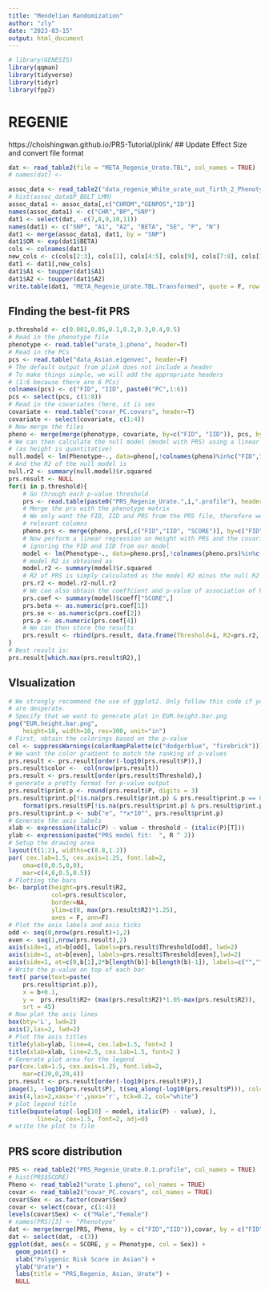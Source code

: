 ```yaml
---
title: "Mendelian Randomization"
author: "zly"
date: "2023-03-15"
output: html_document
---
```


```r
# library(GENESIS)
library(qqman)
library(tidyverse)
library(tidyr)
library(fpp2)
```

# REGENIE
https://choishingwan.github.io/PRS-Tutorial/plink/
## Update Effect Size and convert file format
```r
dat <- read_table2(file = "META_Regenie_Urate.TBL", col_names = TRUE)
# names(dat) <- 

assoc_data <- read_table2("data_regenie_White_urate_out_firth_2_Phenotype_modified.regenie", col_names = TRUE)
# hist(assoc_data$P_BOLT_LMM)
assoc_data1 <- assoc_data[,c("CHROM","GENPOS","ID")]
names(assoc_data1) <- c("CHR","BP","SNP")
dat1 <- select(dat, -c(7,8,9,10,11))
names(dat1) <- c("SNP", "A1", "A2", "BETA", "SE", "P", "N")
dat1 <- merge(assoc_data1, dat1, by = "SNP")
dat1$OR <- exp(dat1$BETA)
cols <- colnames(dat1)
new_cols <- c(cols[2:3], cols[1], cols[4:5], cols[9], cols[7:8], cols[10], cols[6])
dat1 <- dat1[,new_cols]
dat1$A1 <- toupper(dat1$A1)
dat1$A2 <- toupper(dat1$A2)
write.table(dat1, "META_Regenie_Urate.TBL.Transformed", quote = F, row.names = F)
```



## FInding the best-fit PRS
```r
p.threshold <- c(0.001,0.05,0.1,0.2,0.3,0.4,0.5)
# Read in the phenotype file 
phenotype <- read.table("urate_1.pheno", header=T)
# Read in the PCs
pcs <- read.table("data_Asian.eigenvec", header=F)
# The default output from plink does not include a header
# To make things simple, we will add the appropriate headers
# (1:6 because there are 6 PCs)
colnames(pcs) <- c("FID", "IID", paste0("PC",1:6)) 
pcs <- select(pcs, c(1:8))
# Read in the covariates (here, it is sex
covariate <- read.table("covar_PC.covars", header=T)
covariate <- select(covariate, c(1:4))
# Now merge the files
pheno <- merge(merge(phenotype, covariate, by=c("FID", "IID")), pcs, by=c("FID","IID"))
# We can then calculate the null model (model with PRS) using a linear regression 
# (as height is quantitative)
null.model <- lm(Phenotype~., data=pheno[,!colnames(pheno)%in%c("FID","IID")])
# And the R2 of the null model is 
null.r2 <- summary(null.model)$r.squared
prs.result <- NULL
for(i in p.threshold){
    # Go through each p-value threshold
    prs <- read.table(paste0("PRS_Regenie_Urate.",i,".profile"), header=T)
    # Merge the prs with the phenotype matrix
    # We only want the FID, IID and PRS from the PRS file, therefore we only select the 
    # relevant columns
    pheno.prs <- merge(pheno, prs[,c("FID","IID", "SCORE")], by=c("FID", "IID"))
    # Now perform a linear regression on Height with PRS and the covariates
    # ignoring the FID and IID from our model
    model <- lm(Phenotype~., data=pheno.prs[,!colnames(pheno.prs)%in%c("FID","IID")])
    # model R2 is obtained as 
    model.r2 <- summary(model)$r.squared
    # R2 of PRS is simply calculated as the model R2 minus the null R2
    prs.r2 <- model.r2-null.r2
    # We can also obtain the coeffcient and p-value of association of PRS as follow
    prs.coef <- summary(model)$coeff["SCORE",]
    prs.beta <- as.numeric(prs.coef[1])
    prs.se <- as.numeric(prs.coef[2])
    prs.p <- as.numeric(prs.coef[4])
    # We can then store the results
    prs.result <- rbind(prs.result, data.frame(Threshold=i, R2=prs.r2, P=prs.p, BETA=prs.beta,SE=prs.se))
}
# Best result is:
prs.result[which.max(prs.result$R2),]
```

## VIsualization
```r
# We strongly recommend the use of ggplot2. Only follow this code if you
# are desperate.
# Specify that we want to generate plot in EUR.height.bar.png
png("EUR.height.bar.png",
    height=10, width=10, res=300, unit="in")
# First, obtain the colorings based on the p-value
col <- suppressWarnings(colorRampPalette(c("dodgerblue", "firebrick")))
# We want the color gradient to match the ranking of p-values
prs.result <- prs.result[order(-log10(prs.result$P)),]
prs.result$color <-  col(nrow(prs.result))
prs.result <- prs.result[order(prs.result$Threshold),]
# generate a pretty format for p-value output
prs.result$print.p <- round(prs.result$P, digits = 3)
prs.result$print.p[!is.na(prs.result$print.p) & prs.result$print.p == 0 ] <-
    format(prs.result$P[!is.na(prs.result$print.p) & prs.result$print.p == 0 ], digits = 2)
prs.result$print.p <- sub("e", "*x*10^", prs.result$print.p)
# Generate the axis labels
xlab <- expression(italic(P) - value ~ threshold ~ (italic(P)[T]))
ylab <- expression(paste("PRS model fit:  ", R ^ 2))
# Setup the drawing area
layout(t(1:2), widths=c(8.8,1.2))
par( cex.lab=1.5, cex.axis=1.25, font.lab=2, 
    oma=c(0,0.5,0,0),
    mar=c(4,6,0.5,0.5))
# Plotting the bars
b<- barplot(height=prs.result$R2, 
            col=prs.result$color, 
            border=NA, 
            ylim=c(0, max(prs.result$R2)*1.25), 
            axes = F, ann=F)
# Plot the axis labels and axis ticks
odd <- seq(0,nrow(prs.result)+1,2)
even <- seq(1,nrow(prs.result),2)
axis(side=1, at=b[odd], labels=prs.result$Threshold[odd], lwd=2)
axis(side=1, at=b[even], labels=prs.result$Threshold[even],lwd=2)
axis(side=1, at=c(0,b[1],2*b[length(b)]-b[length(b)-1]), labels=c("","",""), lwd=2, lwd.tick=0)
# Write the p-value on top of each bar
text( parse(text=paste(
    prs.result$print.p)), 
    x = b+0.1, 
    y =  prs.result$R2+ (max(prs.result$R2)*1.05-max(prs.result$R2)), 
    srt = 45)
# Now plot the axis lines
box(bty='L', lwd=2)
axis(2,las=2, lwd=2)
# Plot the axis titles
title(ylab=ylab, line=4, cex.lab=1.5, font=2 )
title(xlab=xlab, line=2.5, cex.lab=1.5, font=2 )
# Generate plot area for the legend
par(cex.lab=1.5, cex.axis=1.25, font.lab=2, 
    mar=c(20,0,20,4))
prs.result <- prs.result[order(-log10(prs.result$P)),]
image(1, -log10(prs.result$P), t(seq_along(-log10(prs.result$P))), col=prs.result$color, axes=F,ann=F)
axis(4,las=2,xaxs='r',yaxs='r', tck=0.2, col="white")
# plot legend title
title(bquote(atop(-log[10] ~ model, italic(P) - value), ), 
        line=2, cex=1.5, font=2, adj=0)
# write the plot to file
```


## PRS score distribution
```r

PRS <- read_table2("PRS_Regenie_Urate.0.1.profile", col_names = TRUE)
# hist(PRS$SCORE)
Pheno <- read_table2("urate_1.pheno", col_names = TRUE)
covar <- read_table2("covar_PC.covars", col_names = TRUE)
covar$Sex <- as.factor(covar$Sex)
covar <- select(covar, c(1:4))
levels(covar$Sex) <- c("Male","Female")
# names(PRS)[3] <- "Phenotype"
dat <- merge(merge(PRS, Pheno, by = c("FID","IID")),covar, by = c("FID","IID"))
dat <- select(dat, -c(3))
ggplot(dat, aes(x = SCORE, y = Phenotype, col = Sex)) +
  geom_point() +
  xlab("Polygenic Risk Score in Asian") +
  ylab("Urate") +
  labs(title = "PRS,Regenie, Asian, Urate") +
  NULL
```